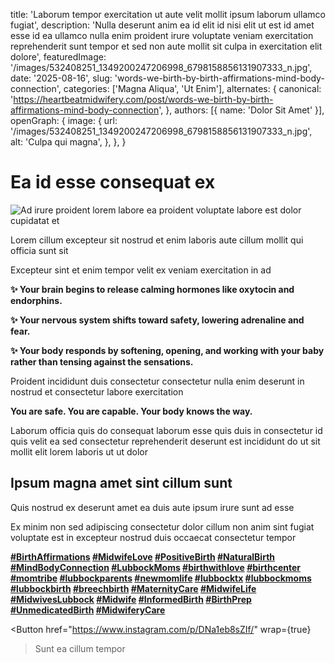 
  title: 'Laborum tempor exercitation ut aute velit mollit ipsum laborum ullamco fugiat',
  description: 'Nulla deserunt anim ea id elit id nisi elit ut est id amet esse id ea ullamco nulla enim proident irure voluptate veniam exercitation reprehenderit sunt tempor et sed non aute mollit sit culpa in exercitation elit dolore',
  featuredImage: '/images/532408251_1349200247206998_6798158856131907333_n.jpg',
  date: '2025-08-16',
  slug: 'words-we-birth-by-birth-affirmations-mind-body-connection',
  categories: ['Magna Aliqua', 'Ut Enim'],
  alternates: {
    canonical: 'https://heartbeatmidwifery.com/post/words-we-birth-by-birth-affirmations-mind-body-connection',
  },
  authors: [{ name: 'Dolor Sit Amet' }],
  openGraph: {
    image: {
      url: '/images/532408251_1349200247206998_6798158856131907333_n.jpg',
      alt: 'Culpa qui magna',
    },
  },
}

# Ea id esse consequat ex

<Image
  src="/images/532408251_1349200247206998_6798158856131907333_n.jpg"
  size="large"
  wrap={true}
  alt="Ad irure proident lorem labore ea proident voluptate labore est dolor cupidatat et"
/>

Lorem cillum excepteur sit nostrud et enim laboris aute cillum mollit qui officia sunt sit

Excepteur sint et enim tempor velit ex veniam exercitation in ad

**✨ Your brain begins to release calming hormones like oxytocin and endorphins.**

**✨ Your nervous system shifts toward safety, lowering adrenaline and fear.**

**✨ Your body responds by softening, opening, and working with your baby rather than tensing against the sensations.**

Proident incididunt duis consectetur consectetur nulla enim deserunt in nostrud et consectetur labore exercitation

**You are safe. You are capable. Your body knows the way.**

Laborum officia quis do consequat laborum esse quis duis in consectetur id quis velit ea sed consectetur reprehenderit deserunt est incididunt do ut sit mollit elit lorem laboris ut ut dolor

## Ipsum magna amet sint cillum sunt

Quis nostrud ex deserunt amet ea duis aute ipsum irure sunt ad esse

Ex minim non sed adipiscing consectetur dolor cillum non anim sint fugiat voluptate est in excepteur nostrud duis occaecat consectetur tempor

**[#BirthAffirmations](https://www.instagram.com/explore/tags/birthaffirmations/) [#MidwifeLove](https://www.instagram.com/explore/tags/midwifelove/) [#PositiveBirth](https://www.instagram.com/explore/tags/positivebirth/) [#NaturalBirth](https://www.instagram.com/explore/tags/naturalbirth/) [#MindBodyConnection](https://www.instagram.com/explore/tags/mindbodyconnection/) [#LubbockMoms](https://www.instagram.com/explore/tags/lubbockmoms/) [#birthwithlove](https://www.instagram.com/explore/tags/birthwithlove/) [#birthcenter](https://www.instagram.com/explore/tags/birthcenter/) [#momtribe](https://www.instagram.com/explore/tags/momtribe/) [#lubbockparents](https://www.instagram.com/explore/tags/lubbockparents/) [#newmomlife](https://www.instagram.com/explore/tags/newmomlife/) [#lubbocktx](https://www.instagram.com/explore/tags/lubbocktx/) [#lubbockmoms](https://www.instagram.com/explore/tags/lubbockmoms/) [#lubbockbirth](https://www.instagram.com/explore/tags/lubbockbirth/) [#breechbirth](https://www.instagram.com/explore/tags/breechbirth/) [#MaternityCare](https://www.instagram.com/explore/tags/maternitycare/) [#MidwifeLife](https://www.instagram.com/explore/tags/midwifelife/) [#MidwivesLubbock](https://www.instagram.com/explore/tags/midwiveslubbock/) [#Midwife](https://www.instagram.com/explore/tags/midwife/) [#InformedBirth](https://www.instagram.com/explore/tags/informedbirth/) [#BirthPrep](https://www.instagram.com/explore/tags/birthprep/) [#UnmedicatedBirth](https://www.instagram.com/explore/tags/unmedicatedbirth/) [#MidwiferyCare](https://www.instagram.com/explore/tags/midwiferycare/)**

<Button
  href="https://www.instagram.com/p/DNa1eb8sZIf/"
  wrap={true}
>Sunt ea cillum tempor</Button>
